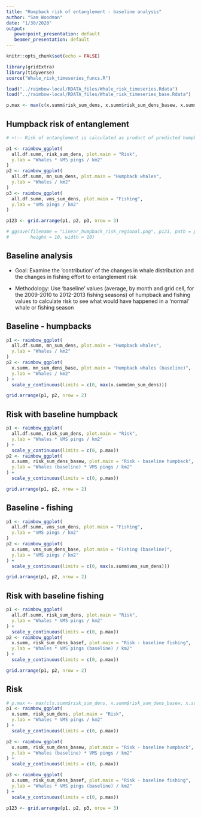 ```yaml
---
title: "Humpback risk of entanglement - baseline analysis"
author: "Sam Woodman"
date: "1/30/2020"
output:
   powerpoint_presentation: default
   beamer_presentation: default
---
```


```r
knitr::opts_chunk$set(echo = FALSE)

library(gridExtra)
library(tidyverse)
source("Whale_risk_timeseries_funcs.R")

load("../raimbow-local/RDATA_files/Whale_risk_timeseries.Rdata")
load("../raimbow-local/RDATA_files/Whale_risk_timeseries_base.Rdata")

p.max <- max(c(x.summ$risk_sum_dens, x.summ$risk_sum_dens_basew, x.summ$risk_sum_dens_basef))
```

## Humpback risk of entanglement
```r
# <!-- Risk of entanglement is calculated as product of predicted humpback abundance and number of (non-confidential) VMS pings in a 5km grid cell. -->

p1 <- raimbow_ggplot(
  all.df.summ, risk_sum_dens, plot.main = "Risk", 
  y.lab = "Whales * VMS pings / km2"
)
p2 <- raimbow_ggplot(
  all.df.summ, mn_sum_dens, plot.main = "Humpback whales", 
  y.lab = "Whales / km2"
)
p3 <- raimbow_ggplot(
  all.df.summ, vms_sum_dens, plot.main = "Fishing", 
  y.lab = "VMS pings / km2"
)

p123 <- grid.arrange(p1, p2, p3, nrow = 3)

# ggsave(filename = "Linear_humpback_risk_regional.png", p123, path = path.plots, 
#        height = 10, width = 10)
```

## Baseline analysis

- Goal: Examine the 'contribution' of the changes in whale distribution and the changes in fishing effort to entanglement risk

- Methodology: Use 'baseline' values (average, by month and grid cell, for the 2009-2010 to 2012-2013 fishing seasons) of humpback and fishing values to calculate risk to see what would have happened in a 'normal' whale or fishing season
<!-- - Terminology:  -->
<!--     - base refers to baseline, meaning these are the ‘baseline’ values -->
<!--     - basew refers to risk values calculated using ‘baseline’ whale values -->
<!--     - basef refers to risk values calculated using ‘baseline’ fishing values -->

## Baseline - humpbacks

```r
p1 <- raimbow_ggplot(
  all.df.summ, mn_sum_dens, plot.main = "Humpback whales", 
  y.lab = "Whales / km2"
)
p2 <- raimbow_ggplot(
  x.summ, mn_sum_dens_base, plot.main = "Humpback whales (baseline)", 
  y.lab = "Whales / km2"
) + 
  scale_y_continuous(limits = c(0, max(x.summ$mn_sum_dens)))

grid.arrange(p1, p2, nrow = 2)
```

## Risk with baseline humpback

```r
p1 <- raimbow_ggplot(
  all.df.summ, risk_sum_dens, plot.main = "Risk", 
  y.lab = "Whales * VMS pings / km2"
) + 
  scale_y_continuous(limits = c(0, p.max))
p2 <- raimbow_ggplot(
  x.summ, risk_sum_dens_basew, plot.main = "Risk - baseline humpback", 
  y.lab = "Whales (baseline) * VMS pings / km2"
) + 
  scale_y_continuous(limits = c(0, p.max))

grid.arrange(p1, p2, nrow = 2)
```

## Baseline - fishing

```r
p1 <- raimbow_ggplot(
  all.df.summ, vms_sum_dens, plot.main = "Fishing", 
  y.lab = "VMS pings / km2"
)
p2 <- raimbow_ggplot(
  x.summ, vms_sum_dens_base, plot.main = "Fishing (baseline)", 
  y.lab = "VMS pings / km2"
) + 
  scale_y_continuous(limits = c(0, max(x.summ$vms_sum_dens)))

grid.arrange(p1, p2, nrow = 2)
```

## Risk with baseline fishing

```r
p1 <- raimbow_ggplot(
  all.df.summ, risk_sum_dens, plot.main = "Risk", 
  y.lab = "Whales * VMS pings / km2"
) + 
  scale_y_continuous(limits = c(0, p.max))
p2 <- raimbow_ggplot(
  x.summ, risk_sum_dens_basef, plot.main = "Risk - baseline fishing", 
  y.lab = "Whales * VMS pings (baseline) / km2"
) + 
  scale_y_continuous(limits = c(0, p.max))

grid.arrange(p1, p2, nrow = 2)
```

## Risk

```r
# p.max <- max(c(x.summ$risk_sum_dens, x.summ$risk_sum_dens_basew, x.summ$risk_sum_dens_basef))
p1 <- raimbow_ggplot(
  x.summ, risk_sum_dens, plot.main = "Risk", 
  y.lab = "Whales * VMS pings / km2"
) + 
  scale_y_continuous(limits = c(0, p.max))

p2 <- raimbow_ggplot(
  x.summ, risk_sum_dens_basew, plot.main = "Risk - baseline humpback", 
  y.lab = "Whales (baseline) * VMS pings / km2"
) + 
  scale_y_continuous(limits = c(0, p.max))

p3 <- raimbow_ggplot(
  x.summ, risk_sum_dens_basef, plot.main = "Risk - baseline fishing", 
  y.lab = "Whales * VMS pings (baseline) / km2"
) + 
  scale_y_continuous(limits = c(0, p.max))

p123 <- grid.arrange(p1, p2, p3, nrow = 3)
```
